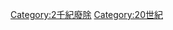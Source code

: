 {{DisestablishmentsInCentury|19|20|19|21}}

{{Commonscat|20th-century disestablishments}}

[[Category:2千紀廢除|Category:2千紀廢除]]
[[Category:20世紀|Category:20世紀]]